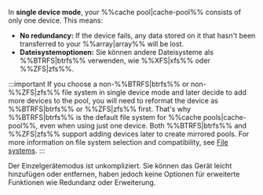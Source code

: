 In **single device mode**, your %%cache pool|cache-pool%% consists of only one device. This means:

- **No redundancy:** If the device fails, any data stored on it that hasn't been transferred to your %%array|array%% will be lost.
- **Dateisystemoptionen:** Sie können andere Dateisysteme als %%BTRFS|btrfs%% verwenden, wie %%XFS|xfs%% oder %%ZFS|zfs%%.

:::important
If you choose a non-%%BTRFS|btrfs%% or non-%%ZFS|zfs%% file system in single device mode and later decide to add more devices to the pool, you will need to reformat the device as %%BTRFS|btrfs%% or %%ZFS|zfs%% first. That's why %%BTRFS|btrfs%% is the default file system for %%cache pools|cache-pool%%, even when using just one device. Both %%BTRFS|btrfs%% and %%ZFS|zfs%% support adding devices later to create mirrored pools. For more information on file system selection and compatibility, see [File systems](../file-systems.mdx).
:::

Der Einzelgerätemodus ist unkompliziert. Sie können das Gerät leicht hinzufügen oder entfernen, haben jedoch keine Optionen für erweiterte Funktionen wie Redundanz oder Erweiterung.
